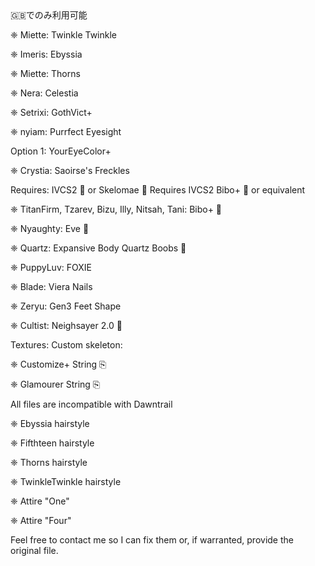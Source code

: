 
<StyledBlockquote blockquoteType={BlockquoteType.Language}>
🇬🇧でのみ利用可能
</StyledBlockquote>


<TitleWithLeadingIcon
  imageURL="/icons/wcif/chinese-woman-hairstyle-svgrepo-com.svg"
  title="Hairstyles"
/>

❈ <A h="https://www.xivmodarchive.com/modid/34957">Miette: Twinkle Twinkle</A> <ManUpd lang={lang}/>

❈ <A h="https://www.xivmodarchive.com/modid/87668">Imeris: Ebyssia</A> <ManUpd lang={lang}/>

❈ <A h="https://www.xivmodarchive.com/modid/35779">Miette: Thorns</A> <ManUpd lang={lang}/>

<TitleWithLeadingIcon
  imageURL="/icons/wcif/moai-2-svgrepo-com.svg"
  title="Face Sculpt"
/>

❈ <A h="https://ko-fi.com/s/2275767abe">Nera: Celestia</A> <Compat lang={lang}/>

❈ <span class="cursor-not-allowed">Setrixi: GothVict+</span> <Incompat lang={lang}/>

<TitleWithLeadingIcon
  imageURL="/icons/wcif/game-icons--ice-iris.svg"
  title="Iris"
/>

❈ <A h="https://ko-fi.com/s/a85d72cb4d">nyiam: Purrfect Eyesight</A> <Compat lang={lang}/>

<StyledBlockquote blockquoteType={BlockquoteType.Info}>
Option 1: YourEyeColor+
</StyledBlockquote>

<TitleWithLeadingIcon
  imageURL="/icons/wcif/i-dermatology-svgrepo-com.svg"
  title="Face Freckles"
/>

❈ <A h="https://www.glamourdresser.com/mods/saoirses-freckles">Crystia: Saoirse's Freckles</A> <ManUpd lang={lang}/>

<TitleWithLeadingIcon
  imageURL="/icons/wcif/female-gesture-svgrepo-com.svg"
  title="Gen3 Body Stack"
/>

<StyledBlockquote blockquoteType={BlockquoteType.Info}>
Requires: <A h="https://docs.google.com/document/d/1yo-ynhqH-gMTN7SQv55x2yzOe_V2II9dSAJE8FnEghE">IVCS2 🔞</A> or <A h="https://www.xivmodarchive.com/modid/93122">Skelomae 🔞</A> <Prio locPrio={lang} pr="0"/>
</StyledBlockquote>

<StyledBlockquote blockquoteType={BlockquoteType.Info}>
Requires <A h="https://drive.google.com/drive/folders/1GUSWVLyTn5vdvfBhCFQzBrVmqK4wZmv3">IVCS2 Bibo+ 🔞</A> or equivalent <Prio locPrio={lang} pr="2"/>
</StyledBlockquote>

❈ <A h="https://www.xivmodarchive.com/modid/29029">TitanFirm, Tzarev, Bizu, Illy, Nitsah, Tani: Bibo+ 🔞</A> <Compat lang={lang}/> <Prio locPrio={lang} pr="0"/>

❈ <A h="https://www.xivmodarchive.com/modid/15799">Nyaughty: Eve 🔞</A> <Compat lang={lang}/> <Prio locPrio={lang} pr="1"/>

❈ <A h="https://www.xivmodarchive.com/modid/74619">Quartz: Expansive Body Quartz Boobs 🔞</A> <Compat lang={lang}/> <IVCSSke lang={lang}/> <Prio locPrio={lang} pr="3"/>

<TitleWithTwoLeadingIcons
  imageURL1="/icons/wcif/fox-tail-svgrepo-com.svg"
  imageURL2="/icons/wcif/cat-svgrepo-com.svg"
  title1="Tail"
  title2="Ears"
/>

❈ <A h="https://www.xivmodarchive.com/modid/79227">PuppyLuv: FOXIE</A> <ManUpd lang={lang}/> <IVCSSke lang={lang}/>

<TitleWithLeadingIcon
  imageURL="/icons/wcif/fingers-finger-svgrepo-com.svg"
  title="Limbs"
/>

❈ <A h="https://www.xivmodarchive.com/modid/90154">Blade: Viera Nails</A> <ManUpd lang={lang}/>

❈ <A h="https://www.xivmodarchive.com/modid/54031">Zeryu: Gen3 Feet Shape</A> <ManUpd lang={lang}/> <IVCSSke lang={lang}/>

<TitleWithLeadingIcon
  imageURL="/icons/wcif/penis-svgrepo-com.svg"
  title="Genitalia"
/>

❈ <A h="https://trello.com/c/r94ckRoU">Cultist: Neighsayer 2.0 🔞</A> <Incompat lang={lang}/>

<StyledBlockquote blockquoteType={BlockquoteType.Info}>
Textures: <Prio locPrio={lang} pr="3"/>  
</StyledBlockquote>

<StyledBlockquote blockquoteType={BlockquoteType.Info}>
Custom skeleton: <Prio locPrio={lang} pr="0"/> 
</StyledBlockquote>

<TitleWithLeadingIcon
  imageURL="/icons/wcif/ri--text-snippet.svg"
  title="Strings"
/>

❈ <a id="customize-string" role="button" class="cursor-pointer" title="Customize+ String">Customize+ String</a> ⎘

❈ <a id="glamourer-string" role="button" class="cursor-pointer" title="Glamourer String">Glamourer String</a> ⎘

<TitleWithLeadingIcon
  imageURL="/icons/wcif/carbon--group-objects.svg"
  title="Mare .mcdf files for GPose and Anamnesis/Brio/Ktisis"
/>

<StyledBlockquote blockquoteType={BlockquoteType.Warning}>
All files are incompatible with Dawntrail 
</StyledBlockquote>

<SubtitleWithLeadingIcon imageURL="/icons/wcif/uil--18-plus.svg" title="NSFW" />

❈ <A h="https://drive.proton.me/urls/GK46HJH44W#001xo7D6iS9m">Ebyssia hairstyle</A>

❈ <A h="https://drive.proton.me/urls/Y8P3PHN9J0#jnyKiBuXNHM2">Fifthteen hairstyle</A>

❈ <A h="https://drive.proton.me/urls/C0JN0YZ5FR#HPAn6uEUIUWV">Thorns hairstyle</A>

❈ <A h="https://drive.proton.me/urls/AHWWTA8VEC#kibBLQ2ii0qd">TwinkleTwinkle hairstyle</A>

<SubtitleWithLeadingIcon imageURL="/icons/wcif/uil--12-plus.svg" title="SFW" />

❈ <A h="#soon">Attire "One"</A>

❈ <A h="#soon">Attire "Four"</A>

<TitleWithLeadingIcon
  imageURL="/icons/wcif/uil--link-broken.svg"
  title="About broken links"
/>

Feel free to contact me so I can fix them or, if warranted, provide the original file.
